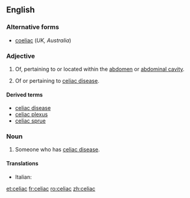 ==English==

===Alternative forms===
* [[coeliac]] (''UK, Australia'')

===Adjective===
{{en-adj|-}}

# {{context|US|anatomy|lang=en}} Of, pertaining to or located within the [[abdomen]] or [[abdominal cavity]].
# {{context|US|medicine|lang=en}} Of or pertaining to [[celiac disease]].

====Derived terms====
* [[celiac disease]]
* [[celiac plexus]]
* [[celiac sprue]]

===Noun===
{{en-noun}}

# Someone who has [[celiac disease]].

====Translations====
{{trans-top|someone who has celiac disease}}
* Italian: {{t|it|celiaco|m}}
{{trans-mid}}
{{trans-bottom}}

[[et:celiac]]
[[fr:celiac]]
[[ro:celiac]]
[[zh:celiac]]